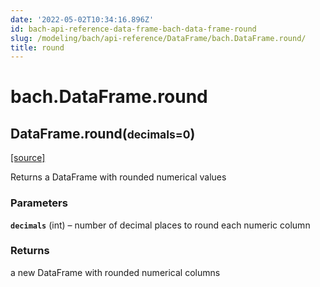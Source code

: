 ```yaml
---
date: '2022-05-02T10:34:16.896Z'
id: bach-api-reference-data-frame-bach-data-frame-round
slug: /modeling/bach/api-reference/DataFrame/bach.DataFrame.round/
title: round
---
```


# bach.DataFrame.round

<div class="method">

<h2 class="signature-method"><span class="additional-name">DataFrame.</span><span class="name">round(</span><small class="parameter-list"><span class="parameter" id="decimals">decimals=0</span></small>)</h2>


&#8203;<span class="view-source">[[source]](https://github.com/objectiv/objectiv-analytics/blob/main/bach/bach/dataframe.py)</span>

<div class="content">

Returns a DataFrame with rounded numerical values


### Parameters

**`decimals`** (int) – number of decimal places to round each numeric column



### Returns

a new DataFrame with rounded numerical columns



</div>

</div>
